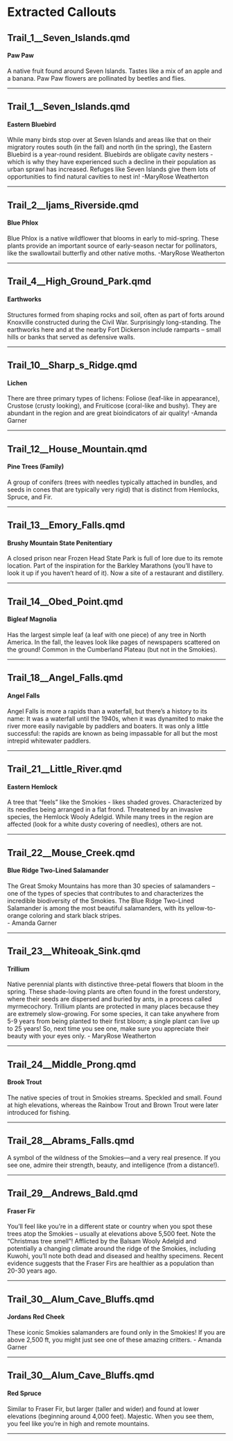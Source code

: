 # Extracted Callouts

## Trail_1__Seven_Islands.qmd

::: {.callout-note appearance="simple" icon="true"}
#### Paw Paw

A native fruit found around Seven Islands. Tastes like a mix of an apple and a banana. Paw Paw flowers are pollinated by beetles and flies.
:::

---

## Trail_1__Seven_Islands.qmd

::: {.callout-note appearance="simple" icon="true"}
#### Eastern Bluebird

While many birds stop over at Seven Islands and areas like that on their migratory routes south (in the fall) and north (in the spring), the Eastern Bluebird is a year-round resident. Bluebirds are obligate cavity nesters - which is why they have experienced such a decline in their population as urban sprawl has increased. Refuges like Seven Islands give them lots of opportunities to find natural cavities to nest in! -MaryRose Weatherton
:::

---

## Trail_2__Ijams_Riverside.qmd

::: {.callout-note appearance="simple" icon="true"}
#### Blue Phlox

Blue Phlox is a native wildflower that blooms in early to mid-spring. These plants provide an important source of early-season nectar for pollinators, like the swallowtail butterfly and other native moths. -MaryRose Weatherton
:::

---

## Trail_4__High_Ground_Park.qmd

::: {.callout-note appearance="simple" icon="true"}
#### Earthworks

Structures formed from shaping rocks and soil, often as part of forts around Knoxville constructed during the Civil War. Surprisingly long-standing. The earthworks here and at the nearby Fort Dickerson include ramparts – small hills or banks that served as defensive walls.
:::

---

## Trail_10__Sharp_s_Ridge.qmd

::: {.callout-note appearance="simple" icon="true"}
#### Lichen

There are three primary types of lichens: Foliose (leaf-like in appearance), Crustose (crusty looking), and Fruiticose (coral-like and bushy). They are abundant in the region and are great bioindicators of air quality! -Amanda Garner
:::

---

## Trail_12__House_Mountain.qmd

::: {.callout-note appearance="simple" icon="true"}
#### Pine Trees (Family)

A group of conifers (trees with needles typically attached in bundles, and seeds in cones that are typically very rigid) that is distinct from Hemlocks, Spruce, and Fir.
:::

---

## Trail_13__Emory_Falls.qmd

::: {.callout-note appearance="simple" icon="true"}
#### Brushy Mountain State Penitentiary

A closed prison near Frozen Head State Park is full of lore due to its remote location. Part of the inspiration for the Barkley Marathons (you'll have to look it up if you haven't heard of it). Now a site of a restaurant and distillery.
:::

---

## Trail_14__Obed_Point.qmd

::: {.callout-note appearance="simple" icon="true"}
#### Bigleaf Magnolia

Has the largest simple leaf (a leaf with one piece) of any tree in North America. In the fall, the leaves look like pages of newspapers scattered on the ground! Common in the Cumberland Plateau (but not in the Smokies).
:::

---

## Trail_18__Angel_Falls.qmd

::: {.callout-note appearance="simple" icon="true"}
#### Angel Falls

Angel Falls is more a rapids than a waterfall, but there’s a history to its name: It was a waterfall until the 1940s, when it was dynamited to make the river more easily navigable by paddlers and boaters. It was only a little successful: the rapids are known as being impassable for all but the most intrepid whitewater paddlers.
:::

---

## Trail_21__Little_River.qmd

::: {.callout-note appearance="simple" icon="true"}
#### Eastern Hemlock
A tree that “feels” like the Smokies - likes shaded groves. Characterized by its needles being arranged in a flat frond. Threatened by an invasive species, the Hemlock Wooly Adelgid. While many trees in the region are affected (look for a white dusty covering of needles), others are not.
:::

---

## Trail_22__Mouse_Creek.qmd

::: {.callout-note appearance="simple" icon="true"}
#### Blue Ridge Two-Lined Salamander

The Great Smoky Mountains has more than 30 species of salamanders – one of the types of species that contributes to and characterizes the incredible biodiversity of the Smokies. The Blue Ridge Two-Lined Salamander is among the most beautiful salamanders, with its yellow-to-orange coloring and stark black stripes.\
- Amanda Garner
:::

---

## Trail_23__Whiteoak_Sink.qmd

::: {.callout-note appearance="simple" icon="true"}
#### Trillium
Native perennial plants with distinctive three-petal flowers that bloom in the spring. These shade-loving plants are often found in the forest understory, where their seeds are dispersed and buried by ants, in a process called myrmecochory. Trillium plants are protected in many places because they are extremely slow-growing. For some species, it can take anywhere from 5-9 years from being planted to their first bloom; a single plant can live up to 25 years! So, next time you see one, make sure you appreciate their beauty with your eyes only.
- MaryRose Weatherton
:::

---

## Trail_24__Middle_Prong.qmd

::: {.callout-note appearance="simple" icon="true"}
#### Brook Trout
The native species of trout in Smokies streams. Speckled and small. Found at high elevations, whereas the Rainbow Trout and Brown Trout were later introduced for fishing.
:::

---

## Trail_28__Abrams_Falls.qmd

::: {.callout-note appearance="default" icon="false"}
A symbol of the wildness of the Smokies—and a very real presence. If you see one, admire their strength, beauty, and intelligence (from a distance!).
:::

---

## Trail_29__Andrews_Bald.qmd

::: {.callout-note appearance="simple" icon="true"}
#### Fraser Fir
You'll feel like you're in a different state or country when you spot these trees atop the Smokies – usually at elevations above 5,500 feet. Note the “Christmas tree smell”! Afflicted by the Balsam Wooly Adelgid and potentially a changing climate around the ridge of the Smokies, including Kuwohi, you’ll note both dead and diseased and healthy specimens. Recent evidence suggests that the Fraser Firs are healthier as a population than 20-30 years ago.
:::

---

## Trail_30__Alum_Cave_Bluffs.qmd

::: {.callout-note appearance="simple" icon="true"}
#### Jordans Red Cheek
These iconic Smokies salamanders are found only in the Smokies! If you are above 2,500 ft, you might just see one of these amazing critters.
- Amanda Garner
:::

---

## Trail_30__Alum_Cave_Bluffs.qmd

::: {.callout-note appearance="simple" icon="true"}
#### Red Spruce
Similar to Fraser Fir, but larger (taller and wider) and found at lower elevations (beginning around 4,000 feet). Majestic. When you see them, you feel like you’re in high and remote mountains.
:::

---

